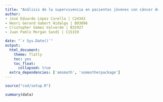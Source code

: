 ```yaml
---
title: "Análisis de la supervivencia en pacientes jóvenes con cáncer de mama"
author: 
- José Eduardo López Corella | C24343
- Henri Gerard Gabert Hidalgo | B93096
- Cristopher Gómez Valverde | B32927
- Juan Pablo Morgan Sandí | C15319

date: "`r Sys.Date()`"
output: 
  html_document:
    theme: flatly
    toc: yes
    toc_float:
      collapsed: true
  extra_dependencies: ['amsmath', 'someotherpackage']
---
```


```r
source("cod/setup.R")
```

```r
summary(data)
```

